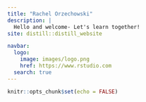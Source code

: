 ```yaml
---
title: "Rachel Orzechowski"
description: |
  Hello and welcome- Let's learn together!
site: distill::distill_website

navbar:
  logo:
    image: images/logo.png
    href: https://www.rstudio.com
  search: true
---
```


```r
knitr::opts_chunk$set(echo = FALSE)
```

